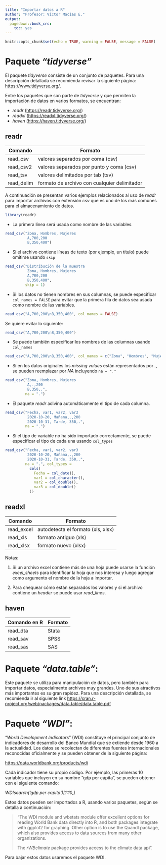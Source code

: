 ```yaml
---
title: "Importar datos a R"
author: "Profesor: Víctor Macías E."
output:
  pagedown::book_crc:
    toc: yes
---
```


```r
knitr::opts_chunk$set(echo = TRUE, warning = FALSE, message = FALSE)
```

# Paquete *"tidyverse"*

El paquete *tidyverse* consiste de un conjunto de paquetes. Para una descripción detallada se recomienda revisar la siguiente página:  <https://www.tidyverse.org/>.  

Entre los paquetes que son parte de *tidyverse* y que permiten la importación de datos en varios formatos, se encuentran: 

- *readr* (<https://readr.tidyverse.org/>)
- *readxl* (<https://readxl.tidyverse.org/>)
- *haven* (<https://haven.tidyverse.org/>)

## readr

Comando     | Formato 
|-----------|---------------------------------------------- 
|read_csv   | valores separados por coma (csv)
|read_csv2  | valores separados por punto y coma (csv)
|read_tsv   | valores delimitados por tab (tsv)
|read_delim | formato de archivo con cualquier delimitador

A continuación se presentan varios ejemplos relacionados al uso de *readr* para importar archivos con extensión *csv* que es uno de los más comunes para el almacenamiento de datos.

```r
library(readr)
```

- La primera línea será usada como nombre de las variables

```r
read_csv("Zona, Hombres, Mujeres
          A,700,200
          B,350,400")
```

- Si el archivo contiene líneas de texto (por ejemplo, un título) puede omitirse usando `skip`

```r
read_csv("Distribución de la muestra
          Zona, Hombres, Mujeres
          A,700,200
          B,350,400",
         skip = 1)
```


- Si los datos no tienen nombres en sus columnas, se puede especificar `col_names = FALSE` para evitar que la primera fila de datos sea usada como nombre de las variables.

```r
read_csv("A,700,200\nB,350,400", col_names = FALSE)
```

Se quiere evitar lo siguiente:

```r
read_csv("A,700,200\nB,350,400")
```


- Se puede también especificar los nombres de las columnas usando `col_names`

```r
read_csv("A,700,200\nB,350,400", col_names = c("Zona", "Hombres", "Mujeres"))
```


- Si en los datos originales los *missing values* están representados por *.*, se pueden reemplazar por *NA* incluyendo `na = "."`

```r
read_csv("Zona, Hombres, Mujeres
          A,.,200
          B,350,.", 
         na = ".")
```


- El paquete *readr* adivina automáticamente el tipo de cada columna.

```r
read_csv("Fecha, var1, var2, var3
          2020-10-20, Mañana,.,200
          2020-10-31, Tarde, 350,.", 
         na = ".")
```

- Si el tipo de variable no ha sido importado correctamente, se puede especificar el tipo de cada una usando `col_types`  

```r
read_csv("Fecha, var1, var2, var3
          2020-10-20, Mañana,.,200
          2020-10-31, Tarde, 350,.", 
         na = ".", col_types = 
           cols(
             Fecha = col_date(),
             var1 = col_character(),
             var2 = col_double(),
             var3 = col_double()
           ))
```

## readxl

Comando | Formato 
--- |--- 
read_excel | autodetecta el formato (xls, xlsx)
read_xls | formato antiguo (xls)
read_xlsx | formato nuevo (xlsx)

Notas: 

1. Si un archivo excel contiene más de una hoja puede usarse la función *excel_sheets* para identificar la hoja que nos interesa y luego agregar como argumento el nombre de la hoja a importar.

2. Para chequear cómo están separados los valores y si el archivo contiene un *header* se puede usar *read_lines*.


## haven

Comando en R | Formato
--- |---
read_dta | Stata      
read_sav | SPSS            
read_sas | SAS   


# Paquete *"data.table"*:

Este paquete se utiliza para manipulación de datos, pero también para importar datos, especialmente archivos muy grandes. Uno de sus atractivos más importantes es su gran rapidez. Para una descripción detallada, se recomienda ir al siguiente link <https://cran.r-project.org/web/packages/data.table/data.table.pdf>


# Paquete *"WDI"*:

"*World Development Indicators*" (WDI) constituye el principal conjunto de indicadores de desarrollo del Banco Mundial que se extiende desde 1960 a la actualidad. Los datos se recolectan de diferentes fuentes internacionales reconocidas oficialmente y se pueden obtener de la siguiente página:

<https://data.worldbank.org/products/wdi>

Cada indicador tiene su propio código. Por ejemplo, las primeras 10 variables que incluyen en su nombre "gdp per cápita", se pueden obtener con el siguiente comando:

*WDIsearch('gdp per capita')[1:10,]*

Estos datos pueden ser importados a R, usando varios paquetes, según se detalla a continuación:

>"The WDI module and wbstats module offer excellent options for reading World Bank data directly into R, and both packages integrate with ggplot2 for graphing. Other option is to use the Quandl package, which also provides access to data sources from many other organizations.
>
>The *rWBclimate* package provides access to the climate data api".

Para bajar estos datos usaremos el paquete WDI.

